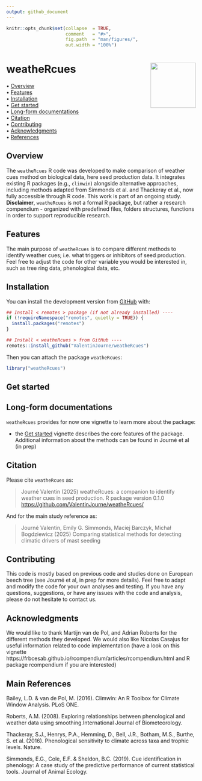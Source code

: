 ```yaml
---
output: github_document
---
```


<!-- README.md is generated from README.Rmd. Please edit that file -->


```r
knitr::opts_chunk$set(collapse  = TRUE,
                      comment   = "#>",
                      fig.path  = "man/figures/",
                      out.width = "100%")
```



weatheRcues <img src="man/figures/icon.jpeg" align="right" style="float:right; height:120px;"/>
=========================================================

<!-- badges: start -->
<!-- badges: end -->



<p align="left">
  • <a href="#overview">Overview</a><br>
  • <a href="#features">Features</a><br>
  • <a href="#installation">Installation</a><br>
  • <a href="#get-started">Get started</a><br>
  • <a href="#long-form-documentations">Long-form documentations</a><br>
  • <a href="#citation">Citation</a><br>
  • <a href="#contributing">Contributing</a><br>
  • <a href="#acknowledgments">Acknowledgments</a><br>
  • <a href="#references">References</a>
</p>



## Overview

The `weatheRcues` R code was developed to make comparison of weather cues method on biological data, here seed production data. It integrates existing R packages (e.g., `climwin`) alongside alternative approaches, including methods adapted from Simmonds et al. and Thackeray et al., now fully accessible through R code.
This work is part of an ongoing study. 
**Disclaimer**, `weatheRcues` is not a formal R package, but rather a research compendium - organized with predefined files, folders structures, functions in order to support reproducible research. 


## Features

The main purpose of `weatheRcues` is to compare different methods to identify weather cues; i.e. what triggers or inhibitors of seed production. Feel free to adjust the code for other variable you would be interested in, such as tree ring data, phenological data, etc.


## Installation

You can install the development version from [GitHub](https://github.com/) with:

```r
## Install < remotes > package (if not already installed) ----
if (!requireNamespace("remotes", quietly = TRUE)) {
  install.packages("remotes")
}

## Install < weatheRcues > from GitHub ----
remotes::install_github("ValentinJourne/weatheRcues")
```

Then you can attach the package `weatheRcues`:

```r
library("weatheRcues")
```



## Get started

 



## Long-form documentations

`weatheRcues` provides for now one vignette to learn more about the package:

- the [Get started](https://ValentinJourne.github.io/weatheRcues/articles/weatheRcues.html)
vignette describes the core features of the package. Additional information about the methods can be found in Journé et al (in prep)



## Citation

Please cite `weatheRcues` as: 

> Journé Valentin (2025) weatheRcues: a companion to identify weather cues in seed production. R package version 0.1.0 
<https://github.com/ValentinJourne/weatheRcues/>

And for the main study reference as: 

> Journé Valentin, Emily G. Simmonds, Maciej Barczyk, Michał Bogdziewicz (2025) Comparing statistical methods for detecting climatic drivers of mast seeding

## Contributing

This code is mostly based on previous code and studies done on European beech tree (see Journé et al, in prep for more details). Feel free to adapt and modify the code for your own analyses and testing. If you have any questions, suggestions, or have any issues with the code and analysis, please do not hesitate to contact us.

## Acknowledgments

We would like to thank Martijn van de Pol, and Adrian Roberts for the different methods they developed. We would also like Nicolas Casajus for useful information related to code implementation (have a look on this vignette https://frbcesab.github.io/rcompendium/articles/rcompendium.html and R package rcompendium if you are interested)

## Main References

Bailey, L.D. & van de Pol, M. (2016). Climwin: An R Toolbox for Climate Window Analysis. PLoS ONE.

Roberts, A.M. (2008). Exploring relationships between phenological and weather data using smoothing.International Journal of Biometeorology. 

Thackeray, S.J., Henrys, P.A., Hemming, D., Bell, J.R., Botham, M.S., Burthe, S. et al. (2016). Phenological sensitivity to climate across taxa and trophic levels. Nature.

Simmonds, E.G., Cole, E.F. & Sheldon, B.C. (2019). Cue identification in phenology: A case study of the predictive performance of current statistical tools. Journal of Animal Ecology.
